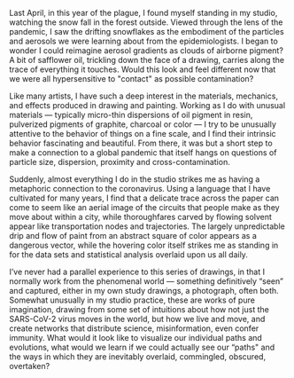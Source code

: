 Last April, in this year of the plague, I found myself standing in my studio, watching the snow fall in the forest outside. Viewed through the lens of the pandemic, I saw the drifting snowflakes as the embodiment of the particles and aerosols we were learning about from the epidemiologists. I began to wonder I could reimagine aerosol gradients as clouds of airborne pigment? A bit of safflower oil, trickling down the face of a drawing, carries along the trace of everything it touches. Would this look and feel different now that we were all hypersensitive to "contact" as possible contamination?

Like many artists, I have such a deep interest in the materials, mechanics, and effects produced in drawing and painting. Working as I do with unusual materials — typically micro-thin dispersions of oil pigment in resin, pulverized pigments of graphite, charcoal or color — I try to be unusually attentive to the behavior of things on a fine scale, and I find their intrinsic behavior fascinating and beautiful. From there, it was but a short step to make a connection to a global pandemic that itself hangs on questions of particle size, dispersion, proximity and cross-contamination.

Suddenly, almost everything I do in the studio strikes me as having a metaphoric connection to the coronavirus. Using a language that I have cultivated for many years, I find that a delicate trace across the paper can come to seem like an aerial image of the circuits that people make as they move about within a city, while thoroughfares carved by flowing solvent appear like transportation nodes and trajectories. The largely unpredictable drip and flow of paint from an abstract square of color appears as a dangerous vector, while the hovering color itself strikes me as standing in for the data sets and statistical analysis overlaid upon us all daily.

I’ve never had a parallel experience to this series of drawings, in that I normally work from the phenomenal world — something definitively “seen” and captured, either in my own study drawings, a photograph, often both. Somewhat unusually in my studio practice, these are works of pure imagination, drawing from some set of intuitions about how not just the SARS-CoV-2 virus moves in the world, but how we live and move, and create networks that distribute science, misinformation, even confer immunity. What would it look like to visualize our individual paths and evolutions, what would we learn if we could actually see our “paths" and the ways in which they are inevitably overlaid, commingled, obscured, overtaken?
